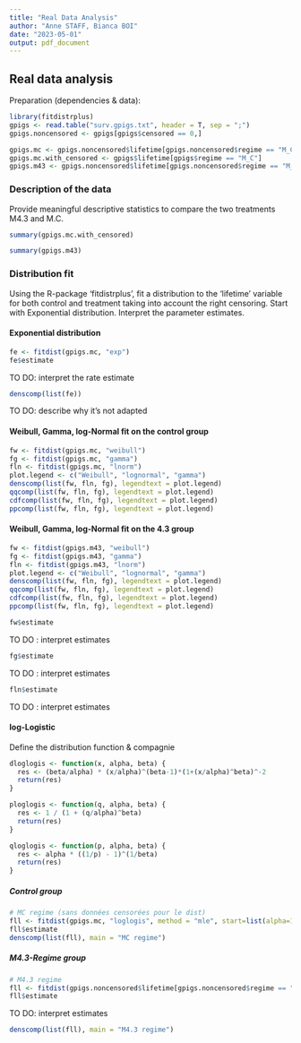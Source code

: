 ```yaml
---
title: "Real Data Analysis"
author: "Anne STAFF, Bianca BOI"
date: "2023-05-01"
output: pdf_document
---
```


## Real data analysis

Preparation (dependencies & data):
```r
library(fitdistrplus)
gpigs <- read.table("surv.gpigs.txt", header = T, sep = ";")
gpigs.noncensored <- gpigs[gpigs$censored == 0,]

gpigs.mc <- gpigs.noncensored$lifetime[gpigs.noncensored$regime == "M_C"]
gpigs.mc.with_censored <- gpigs$lifetime[gpigs$regime == "M_C"]
gpigs.m43 <- gpigs.noncensored$lifetime[gpigs.noncensored$regime == "M_4.3"]
```

### Description of the data

Provide meaningful descriptive statistics to compare the two treatments M4.3 and M.C.

```r
summary(gpigs.mc.with_censored)
```

```r
summary(gpigs.m43)
```

### Distribution fit

Using the R-package 'fitdistrplus', fit a distribution to the 'lifetime' variable for both control and treatment taking into account the right censoring. Start with Exponential distribution. Interpret the parameter estimates.

#### Exponential distribution

```r
fe <- fitdist(gpigs.mc, "exp")
fe$estimate
```
TO DO: interpret the rate estimate

```r
denscomp(list(fe))
```
TO DO: describe why it's not adapted


#### Weibull, Gamma, log-Normal fit on the control group

```r
fw <- fitdist(gpigs.mc, "weibull")
fg <- fitdist(gpigs.mc, "gamma") 
fln <- fitdist(gpigs.mc, "lnorm") 
plot.legend <- c("Weibull", "lognormal", "gamma")
denscomp(list(fw, fln, fg), legendtext = plot.legend) 
qqcomp(list(fw, fln, fg), legendtext = plot.legend) 
cdfcomp(list(fw, fln, fg), legendtext = plot.legend) 
ppcomp(list(fw, fln, fg), legendtext = plot.legend)
```

#### Weibull, Gamma, log-Normal fit on the 4.3 group

```r
fw <- fitdist(gpigs.m43, "weibull")
fg <- fitdist(gpigs.m43, "gamma") 
fln <- fitdist(gpigs.m43, "lnorm") 
plot.legend <- c("Weibull", "lognormal", "gamma")
denscomp(list(fw, fln, fg), legendtext = plot.legend) 
qqcomp(list(fw, fln, fg), legendtext = plot.legend) 
cdfcomp(list(fw, fln, fg), legendtext = plot.legend) 
ppcomp(list(fw, fln, fg), legendtext = plot.legend)
```
```r
fw$estimate
```
TO DO : interpret estimates

```r
fg$estimate
```
TO DO : interpret estimates

```r
fln$estimate
```
TO DO : interpret estimates

#### log-Logistic
Define the distribution function & compagnie
```r
dloglogis <- function(x, alpha, beta) {
  res <- (beta/alpha) * (x/alpha)^(beta-1)*(1+(x/alpha)^beta)^-2
  return(res)
}

ploglogis <- function(q, alpha, beta) {
  res <- 1 / (1 + (q/alpha)^beta)
  return(res)
}

qloglogis <- function(p, alpha, beta) {
  res <- alpha * ((1/p) - 1)^(1/beta)
  return(res)
}
```

##### Control group
```r
# MC regime (sans données censorées pour le dist)
fll <- fitdist(gpigs.mc, "loglogis", method = "mle", start=list(alpha=10, beta=5))
fll$estimate
denscomp(list(fll), main = "MC regime")
```

##### M4.3-Regime group
```r
# M4.3 regime
fll <- fitdist(gpigs.noncensored$lifetime[gpigs.noncensored$regime == "M_4.3"], "loglogis", method = "mle", start=list(alpha=10, beta=5))
fll$estimate
```
TO DO: interpret estimates

```r
denscomp(list(fll), main = "M4.3 regime")
```


